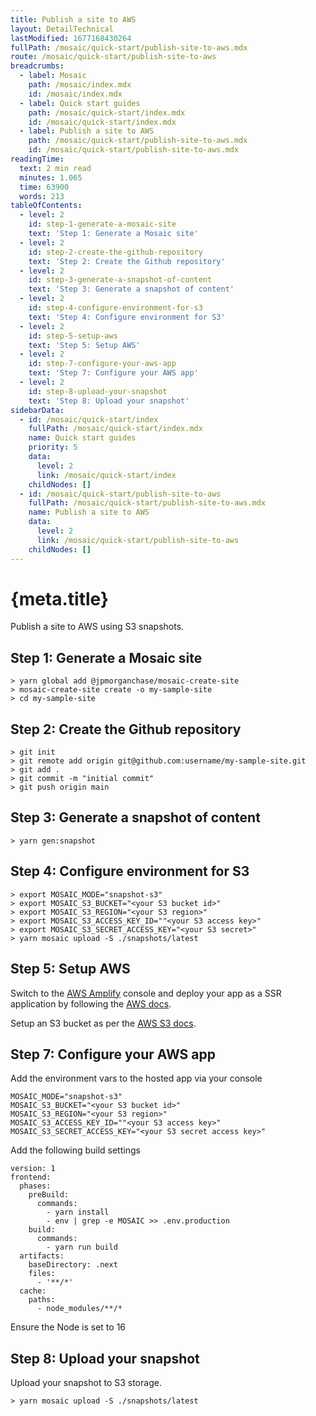 ```yaml
---
title: Publish a site to AWS
layout: DetailTechnical
lastModified: 1677168430264
fullPath: /mosaic/quick-start/publish-site-to-aws.mdx
route: /mosaic/quick-start/publish-site-to-aws
breadcrumbs:
  - label: Mosaic
    path: /mosaic/index.mdx
    id: /mosaic/index.mdx
  - label: Quick start guides
    path: /mosaic/quick-start/index.mdx
    id: /mosaic/quick-start/index.mdx
  - label: Publish a site to AWS
    path: /mosaic/quick-start/publish-site-to-aws.mdx
    id: /mosaic/quick-start/publish-site-to-aws.mdx
readingTime:
  text: 2 min read
  minutes: 1.065
  time: 63900
  words: 213
tableOfContents:
  - level: 2
    id: step-1-generate-a-mosaic-site
    text: 'Step 1: Generate a Mosaic site'
  - level: 2
    id: step-2-create-the-github-repository
    text: 'Step 2: Create the Github repository'
  - level: 2
    id: step-3-generate-a-snapshot-of-content
    text: 'Step 3: Generate a snapshot of content'
  - level: 2
    id: step-4-configure-environment-for-s3
    text: 'Step 4: Configure environment for S3'
  - level: 2
    id: step-5-setup-aws
    text: 'Step 5: Setup AWS'
  - level: 2
    id: step-7-configure-your-aws-app
    text: 'Step 7: Configure your AWS app'
  - level: 2
    id: step-8-upload-your-snapshot
    text: 'Step 8: Upload your snapshot'
sidebarData:
  - id: /mosaic/quick-start/index
    fullPath: /mosaic/quick-start/index.mdx
    name: Quick start guides
    priority: 5
    data:
      level: 2
      link: /mosaic/quick-start/index
    childNodes: []
  - id: /mosaic/quick-start/publish-site-to-aws
    fullPath: /mosaic/quick-start/publish-site-to-aws.mdx
    name: Publish a site to AWS
    data:
      level: 2
      link: /mosaic/quick-start/publish-site-to-aws
    childNodes: []
---
```

# {meta.title}

Publish a site to AWS using S3 snapshots.

## Step 1: Generate a Mosaic site

```
> yarn global add @jpmorganchase/mosaic-create-site
> mosaic-create-site create -o my-sample-site
> cd my-sample-site
```

## Step 2: Create the Github repository

```
> git init
> git remote add origin git@github.com:username/my-sample-site.git
> git add .
> git commit -m "initial commit"
> git push origin main
```

## Step 3: Generate a snapshot of content

```
> yarn gen:snapshot
```

## Step 4: Configure environment for S3

```
> export MOSAIC_MODE="snapshot-s3"
> export MOSAIC_S3_BUCKET="<your S3 bucket id>"
> export MOSAIC_S3_REGION="<your S3 region>"
> export MOSAIC_S3_ACCESS_KEY_ID=""<your S3 access key>"
> export MOSAIC_S3_SECRET_ACCESS_KEY="<your S3 secret>"
> yarn mosaic upload -S ./snapshots/latest
```

## Step 5: Setup AWS

Switch to the [AWS Amplify](https://aws.amazon.com/amplify/hosting/) console and deploy your app as a SSR application by following the [AWS docs](https://docs.amplify.aws/guides/hosting/nextjs/q/platform/js/).

Setup an S3 bucket as per the [AWS S3 docs](https://docs.aws.amazon.com/AmazonS3/latest/userguide/GetStartedWithS3.html).

## Step 7: Configure your AWS app

Add the environment vars to the hosted app via your console

```
MOSAIC_MODE="snapshot-s3"
MOSAIC_S3_BUCKET="<your S3 bucket id>"
MOSAIC_S3_REGION="<your S3 region>"
MOSAIC_S3_ACCESS_KEY_ID=""<your S3 access key>"
MOSAIC_S3_SECRET_ACCESS_KEY="<your S3 secret access key>"
```

Add the following build settings

```
version: 1
frontend:
  phases:
    preBuild:
      commands:
        - yarn install
        - env | grep -e MOSAIC >> .env.production
    build:
      commands:
        - yarn run build
  artifacts:
    baseDirectory: .next
    files:
      - '**/*'
  cache:
    paths:
      - node_modules/**/*
```

Ensure the Node is set to 16

## Step 8: Upload your snapshot

Upload your snapshot to S3 storage.

```
> yarn mosaic upload -S ./snapshots/latest
```
